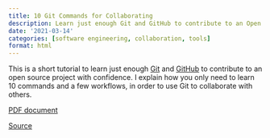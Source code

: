 ```yaml
---
title: 10 Git Commands for Collaborating
description: Learn just enough Git and GitHub to contribute to an Open Source project.
date: '2021-03-14'
categories: [software engineering, collaboration, tools]
format: html
---
```


This is a short tutorial to learn just enough [Git](https://git-scm.com/)
and [GitHub](https://github.com/) to contribute to
an open source project with confidence. I explain how you only need to learn
10 commands and a few workflows, in order to use Git to collaborate with others.

[PDF document](10_Git_Commands_for_Collaborating-20210314-Jim_Tyhurst.pdf)

[Source](https://github.com/jimtyhurst/git-10-commands)

